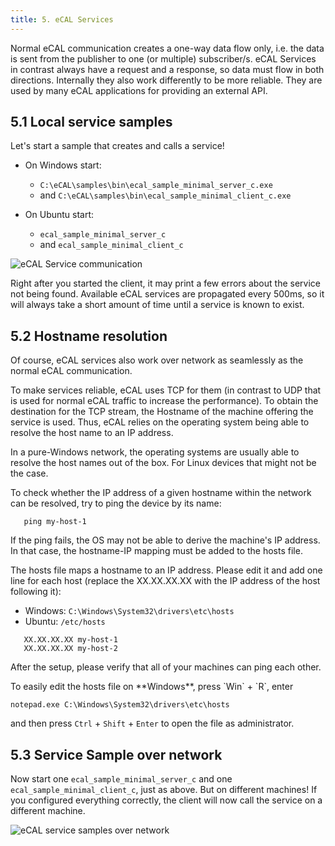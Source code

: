 ```yaml
---
title: 5. eCAL Services
---
```



Normal eCAL communication creates a one-way data flow only, i.e. the data is sent from the publisher to one (or multiple) subscriber/s.
eCAL Services in contrast always have a request and a response, so data must flow in both directions.
Internally they also work differently to be more reliable.
They are used by many eCAL applications for providing an external API.

## 5.1 Local service samples

Let's start a sample that creates and calls a service!

- On Windows start:
  - `C:\eCAL\samples\bin\ecal_sample_minimal_server_c.exe`
  - and `C:\eCAL\samples\bin\ecal_sample_minimal_client_c.exe`

- On Ubuntu start:
  - `ecal_sample_minimal_server_c`
  - and `ecal_sample_minimal_client_c`

![eCAL Service communication](../../../assets/samples_service.png)

<Aside>Right after you started the client, it may print a few errors about the service not being found. Available eCAL services are propagated every 500ms, so it will always take a short amount of time until a service is known to exist.</Aside>

## 5.2 Hostname resolution

Of course, eCAL services also work over network as seamlessly as the normal eCAL communication.

To make services reliable, eCAL uses TCP for them (in contrast to UDP that is used for normal eCAL traffic to increase the performance).
To obtain the destination for the TCP stream, the Hostname of the machine offering the service is used.
Thus, eCAL relies on the operating system being able to resolve the host name to an IP address.

In a pure-Windows network, the operating systems are usually able to resolve the host names out of the box.
For Linux devices that might not be the case.

To check whether the IP address of a given hostname within the network can be resolved, try to ping the device by its name:

```shell
   ping my-host-1
```

If the ping fails, the OS may not be able to derive the machine's IP address. In that case, the hostname-IP mapping must be added to the hosts file.

The hosts file maps a hostname to an IP address.
Please edit it and add one line for each host (replace the XX.XX.XX.XX with the IP address of the host following it):

- Windows: ``C:\Windows\System32\drivers\etc\hosts``
- Ubuntu: ``/etc/hosts``

```shell
   XX.XX.XX.XX my-host-1
   XX.XX.XX.XX my-host-2
```

After the setup, please verify that all of your machines can ping each other.

<Aside type="tip">
To easily edit the hosts file on **Windows**, press `Win` + `R`, enter
   
   ``notepad.exe C:\Windows\System32\drivers\etc\hosts``
   
   and then press `Ctrl` + `Shift` + `Enter` to open the file as administrator.
</Aside>

## 5.3 Service Sample over network

Now start one `ecal_sample_minimal_server_c` and one `ecal_sample_minimal_client_c`, just as above.
But on different machines!
If you configured everything correctly, the client will now call the service on a different machine.

![eCAL service samples over network](../../../assets/samples_service_cloud_combined.png)